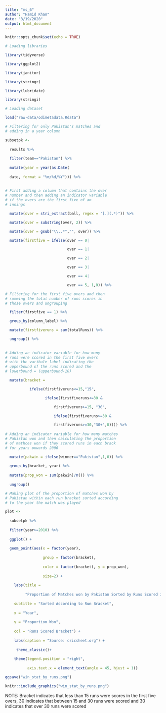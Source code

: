 ```yaml
---
title: "ms_6"
author: "Hamid Khan"
date: "3/19/2020"
output: html_document
---
```


```r
knitr::opts_chunk$set(echo = TRUE)
```

```r

# Loading libraries

library(tidyverse)

library(ggplot2)

library(janitor)

library(stringr)

library(lubridate)

library(stringi)

```


```r

# Loading dataset

load("raw-data/odimetadata.Rdata")

# Filtering for only Pakistan's matches and 
# adding in a year column

subsetpk <- 
  
  results %>%
  
  filter(team=="Pakistan") %>%
  
  mutate(year = year(as.Date(
    
  date, format = "%m/%d/%Y"))) %>%
  
  
# First adding a column that contains the over 
# number and then adding an indicator variable 
# if the overs are the first five of an 
# innings 

  mutate(over = stri_extract(ball, regex = "[.](.*)")) %>%

  mutate(over = substring(over, 2)) %>%

  mutate(over = gsub("\\..*","", over)) %>%

  mutate(firstfive = ifelse(over == 0|

                            over == 1|

                            over == 2|

                            over == 3|

                            over == 4|

                            over == 5, 1,0)) %>%

# Filtering for the first five overs and then
# summing the total number of runs scores in
# those overs and ungrouping

  filter(firstfive == 1) %>%

  group_by(column_label) %>%

  mutate(firstfiveruns = sum(totalRuns)) %>%

  ungroup() %>%
  
  
# Adding an indicator variable for how many
# runs were scored in the first five overs 
# with the varibale label indicating the 
# upperbound of the runs scored and the 
# lowerbound = (upperbound-10)

  mutate(bracket =

           ifelse(firstfiveruns<=15,"15",

                  ifelse(firstfiveruns<=30 &

                      firstfiveruns>=15, "30",

                      ifelse(firstfiveruns>=30 &

                      firstfiveruns>=30,"30+",0)))) %>%
  
# Adding an indicator variable for how many matches
# Pakistan won and then calculating the proportion 
# of mathces won if they scored runs in each brack
# for years onwards 2006

  mutate(pakwin = ifelse(winner=="Pakistan",1,0)) %>%
  
  group_by(bracket, year) %>%
  
  mutate(prop_won = sum(pakwin)/n()) %>%
  
  ungroup() 

```


```r

# Making plot of the proportion of matches won by 
# Pakistan within each run bracket sorted according
# to the year the match was played 

plot <- 
  
  subsetpk %>%
  
  filter(year>=2010) %>%
  
  ggplot() + 
      
  geom_point(aes(x = factor(year), 
                     
                 group = factor(bracket), 
                     
                 color = factor(bracket), y = prop_won), 
                 
                 size=2) +
  
    labs(title = 
         
         "Proportion of Matches won by Pakistan Sorted by Runs Scored in the \n First Five Overs", 
       
    subtitle = "Sorted According to Run Bracket",
  
    x = "Year", 
       
    y = "Proportion Won",
       
    col = "Runs Scored Bracket") +
    
    labs(caption = "Source: cricsheet.org") +
  
     theme_classic()+ 
  
    theme(legend.position = "right",
          
          axis.text.x = element_text(angle = 45, hjust = 1))

```

```r
ggsave("win_stat_by_runs.png")
```

```r

knitr::include_graphics("win_stat_by_runs.png")

```

NOTE: Bracket indicates that less than 15 runs were scores in the first five overs, 30 indicates that between 15 and 30 runs were scored and 30 indicates that over 30 runs were scored
